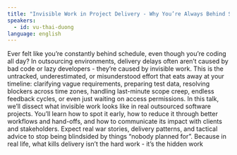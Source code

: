 ```yaml
---
title: "Invisible Work in Project Delivery - Why You’re Always Behind Schedule"
speakers:
  - id: vu-thai-duong
language: english
---
```


Ever felt like you’re constantly behind schedule, even though you’re coding all day?
In outsourcing environments, delivery delays often aren’t caused by bad code or lazy developers - they’re caused by invisible work. This is the untracked, underestimated, or misunderstood effort that eats away at your timeline: clarifying vague requirements, preparing test data, resolving blockers across time zones, handling last-minute scope creep, endless feedback cycles, or even just waiting on access permissions.
In this talk, we’ll dissect what invisible work looks like in real outsourced software projects. You’ll learn how to spot it early, how to reduce it through better workflows and hand-offs, and how to communicate its impact with clients and stakeholders. Expect real war stories, delivery patterns, and tactical advice to stop being blindsided by things “nobody planned for”.
Because in real life, what kills delivery isn’t the hard work - it’s the hidden work